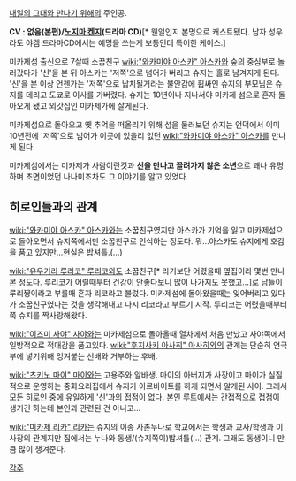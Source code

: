 [[내일의 그대와 만나기 위해]]의 주인공.

'''CV : 없음(본편)/[[노지마 켄지]](드라마 CD)'''[* 웬일인지 본명으로 캐스트됐다. 남자 성우라도 야겜 드라마CD에서는 예명을 쓰는게 보통인데 특이한 케이스.]

미카제섬 출신으로 7살때 소꿉친구 [[wiki:"와카미야 아스카" 아스카]]와 숲의 중심부로 놀러갔다가 '신'을 본 뒤 아스카는 '저쪽'으로 넘어가 버리고 슈지는 홀로 남겨지게 된다. '신'을 본 이상 언젠가는 '저쪽'으로 납치될거라는 불안감에 휩싸인 슈지의 부모님은 슈지를 데리고 도쿄로 이사를 가버렸다. 슈지는 10년이나 지나서야 미카제 섬으로 혼자 돌아오게 됐고 외갓집인 미카제가에 살게된다.

미카제섬으로 돌아오고 옛 추억을 떠올리기 위해 섬을 둘러보던 슈지는 언덕에서 이미 10년전에 '저쪽'으로 넘어가 이곳에 있을리 없던 [[wiki:"와카미야 아스카" 아스카]]를 만나게 된다.

미카제섬에서는 미카제가 사람이란것과 '''신을 만나고 끌려가지 않은 소년'''으로 꽤나 유명하며 초면이었던 나나미조차도 그 이야기를 알고 있었다.

== 히로인들과의 관계 ==
[[wiki:"와카미야 아스카" 아스카]]와는 소꿉친구였지만 아스카가 기억을 잃고 미카제섬으로 돌아오면서 슈지쪽에서만 소꿉친구로 인식하는 정도다. 뭐...아스카도 슈지에게 호감을 품고 있지만...현실은 밥셔틀.(...)

[[wiki:"유우기리 루리코" 루리코]]와도 소꿉친구[* 라기보단 어렸을때 옆집이라 몇번 만나본 정도다. 루리코가 어릴때부터 건강이 안좋다보니 많이 나가지도 못했고...]로 남들이 루리쨩이라고 부를때 혼자 리코라고 불렀다. 미카제섬에 돌아왔을때는 잊어버리고 있다가 소꿉친구였다는 것을 생각해내고 다시 리코라고 부르기 시작. 루리코는 어렸을때부터 쭉 슈지를 짝사랑해왔다.

[[wiki:"이즈미 사야" 사야]]와는 미카제섬으로 돌아올때 열차에서 처음 만났고 사야쪽에서 일방적으로 적대감을 품고있다. [[wiki:"후지사키 아사히" 아사히]]와의 관계는 단순히 연극부에 넣기위해 엉겨붙는 선배와 거부하는 후배.

[[wiki:"츠키노 마이" 마이]]와는 고용주와 알바생. 마이의 아버지가 사장이고 마이가 실질적으로 운영하는 중화요리집에서 슈지가 아르바이트를 하게 되면서 알게된 사이. 그래서 모든 히로인 중에 유일하게 '신'과의 접점이 없다. 본인 루트에서는 간접적으로 접점이 생기긴 하는데 본인과 관련된 건 아니고...

[[wiki:"미카제 리카" 리카]]는 슈지의 이종 사촌누나로 학교에서는 학생과 교사/학생과 이사장의 관계지만 집에서는 누나와 동생/(슈지쪽이)밥셔틀(...) 관계. 그래도 동생이니 만큼 많이 챙겨준다.

[[각주]]
